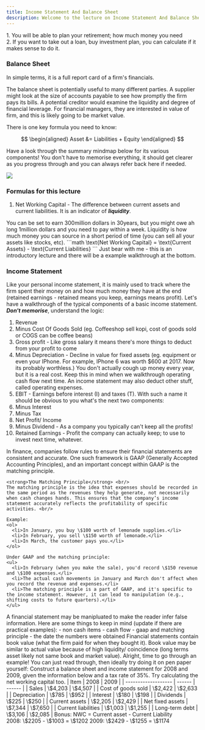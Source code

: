 ```yaml
---
title: Income Statement And Balance Sheet
description: Welcome to the lecture on Income Statement And Balance Sheet!
---
```



<Callout title="Why Learn this?" type="info">
  1. You will be able to plan your retirement; how much money you need <br />
  2. If you want to take out a loan, buy investment plan, you can calculate if it
  makes sense to do it.
</Callout>

### Balance Sheet

In simple terms, it is a full report card of a firm's financials.

<Callout title="Usefulness of balance sheet" type="info">
  The balance sheet is potentially useful to many different parties. A supplier
  might look at the size of accounts payable to see how promptly the firm pays
  its bills. A potential creditor would examine the liquidity and degree of
  financial leverage. For financial managers, they are interested in value of
  firm, and this is likely going to be market value.
</Callout>

There is one key formula you need to know:

$$
\begin{aligned}
Asset &= Liabilities + Equity
\end{aligned}
$$

Have a look through the summary mindmap below for its various components! You don't have to memorise everything, it should get clearer as you progress through and you can always refer back here if needed.

<Image src={Bs} />

### Formulas for this lecture

1. Net Working Capital - The difference between current assets and current liabilities. It is an indicator of **_liquidity_**.

<Callout title="Importance of liquidity" type="info">
You can be set to earn 300million dollars in 30years, but you might owe ah long 1million dollars and you need to pay within a week. Liquidity is how much money you can source in a short period of time (you can sell all your assets like stocks, etc).
</Callout>
```math
\text{Net Working Capital} = \text{Current Assets} - \text{Current Liabilities}
```
Just bear with me - this is an introductory lecture and there will be a example walkthrough at the bottom.

### Income Statement

Like your personal income statement, it is mainly used to track where the firm spent their money on and how much money they have at the end (retained earnings - retained means you keep, earnings means profit). Let's have a walkthrough of the typical components of a basic income statement. **_Don't memorise_**, understand the logic:

1. Revenue
2. Minus Cost Of Goods Sold (eg. Coffeeshop sell kopi, cost of goods sold or COGS can be coffee beans)
3. Gross profit - Like gross salary it means there's more things to deduct from your profit to come
4. Minus Depreciation - Decline in value for fixed assets (eg. equipment or even your IPhone. For example, IPhone 6 was worth \$600 at 2017. Now its probably worthless.)
   <Callout title="Depreciation is not money you have to pay" type="info">
     You don't actually cough up money every year, but it is a real cost. Keep
     this in mind when we walkthrough operating cash flow next time. An income
     statement may also deduct other stuff, called operating expenses.
   </Callout>
5. EBIT - Earnings before interest (I) and taxes (T). With such a name it should be obvious to you what's the next two components:
6. Minus Interest
7. Minus Tax
8. Net Profit/ Income
9. Minus Dividend - As a company you typically can't keep all the profits!
10. Retained Earnings - Profit the company can actually keep; to use to invest next time, whatever.

<Accordions>
  <Accordion title="Accounting Rule - GAAP and the Matching Principle: Explained">
    In finance, companies follow rules to ensure their financial statements are consistent and accurate. One such framework is GAAP (Generally Accepted Accounting Principles), and an important concept within GAAP is the matching principle. <br/>

    <strong>The Matching Principle</strong> <br/>
    The matching principle is the idea that expenses should be recorded in the same period as the revenues they help generate, not necessarily when cash changes hands. This ensures that the company’s income statement accurately reflects the profitability of specific activities. <br/>

    Example:
    <ol>
      <li>In January, you buy \$100 worth of lemonade supplies.</li>
      <li>In February, you sell \$150 worth of lemonade.</li>
      <li>In March, the customer pays you.</li>
    </ol>

    Under GAAP and the matching principle:
    <ul>
      <li>In February (when you make the sale), you'd record \$150 revenue and \$100 expenses.</li>
      <li>The actual cash movements in January and March don't affect when you record the revenue and expenses.</li>
      <li>The matching principle is a part of GAAP, and it's specific to the income statement. However, it can lead to manipulation (e.g., shifting costs to future quarters).</li>
    </ul>

  </Accordion>
   <Accordion title="What are some things to keep in mind when looking at an income
statement?">
    A financial statement may be manipluated to make the reader infer false information. Here are some things to keep in mind (update if there are practical examples):
    - non cash items
    - cash flow
    - gaap and matching principle
    - the date the numbers were obtained
  </Accordion>
   <Accordion title="Book value and market value">
 Financial statements contain book value (what the firm paid for when they bought it). Book value may be similar to actual value because of high liquidity/ coincidence (long terms asset likely not same book and market value). 
  </Accordion>

</Accordions>
Alright, time to go through an example! You can just read through, then ideally try doing it on pen paper yourself:

<Accordions>
  <Accordion title="Question">
Construct a balance sheet and income statement for 2008 and 2009, given the information below and a tax rate of 35%. Try calculating the net working capital too.
| Item                | 2008   | 2009   |
| ------------------- | ------ | ------ |
| Sales               | \$4,203 | \$4,507 |
| Cost of goods sold  | \$2,422  | \$2,633  |
| Depreciation        | \$785    | \$952    |
| Interest            | \$180    | \$198    |
| Dividends           | \$225    | \$250    |
| Current assets      | \$2,205  | \$2,429  |
| Net fixed assets    | \$7,344  | \$7,650  |
| Current liabilities | \$1,003  | \$1,255  |
| Long-term debt      | \$3,106  | \$2,085  |
  </Accordion>
  <Accordion title="Answer Walkthrough">
Bonus: NWC = Current asset - Current Liability <br/>
2008: \$2205 - \$1003 = \$1202
2009: \$2429 - \$1255 = \$1174
<StepByStep
  images={[qBalance, qIncome]}
  annotations={[
    {
      prefixText: "Balance Sheet",
    },
    {
      prefixText: "Income Statement",
    },
  ]}
/>

  </Accordion>
</Accordions>
